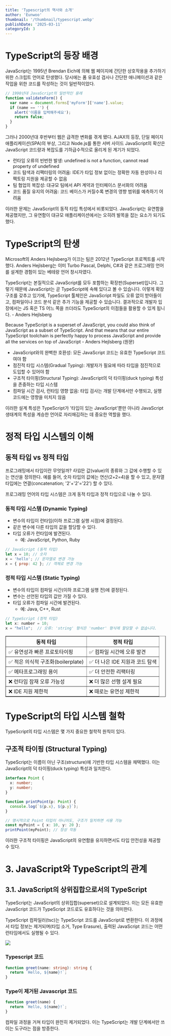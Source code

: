 ```yaml
---
title: 'Typescript의 역사와 소개'
author: 'Eunwoo'
thumbnail: '/thumbnail/typescript.webp'
publishDate: '2025-03-11'
categoryId: 3
---
```


# TypeScript의 등장 배경

JavaScript는 1995년 Brendan Eich에 의해 웹 페이지에 간단한 상호작용을 추가하기 위한 스크립트 언어로 탄생했다.
당시에는 폼 유효성 검사나 간단한 애니메이션과 같은 작업을 위한 코드를 작성하는 것이 일반적이었다.

```js
// 1990년대 JavaScript의 일반적인 용례
function validateForm() {
  var name = document.forms['myForm']['name'].value;
  if (name == '') {
    alert('이름을 입력해주세요');
    return false;
  }
}
```

그러나 2000년대 후반부터 웹은 급격한 변화를 겪게 됐다. AJAX의 등장, 단일 페이지 애플리케이션(SPA)의 부상, 그리고 Node.js를 통한 서버 사이드 JavaScript의 확산은 JavaScript 코드량과 복잡도를 기하급수적으로 올리게 된 계기가 되었다.

- 런타임 오류의 빈번한 발생: undefined is not a function, cannot read property of undefined
- 코드 탐색과 리팩터링의 어려움: IDE가 타입 정보 없이는 정확한 자동 완성이나 리팩토링 지원을 제공할 수 없음
- 팀 협업의 복잡성: 대규모 팀에서 API 계약과 인터페이스 문서화의 어려움
- 코드 품질 유지의 어려움: 코드 베이스가 커질수록 변경의 영향 범위를 예측하기 어려움

이러한 문제는 JavaScript의 동적 타입 특성에서 비롯되었다.
JavaScript는 유연함을 제공했지만, 그 유연함이 대규모 애플리케이션에서는 오히려 발목을 잡는 요소가 되기도 했다.

# TypeScript의 탄생

Microsoft의 Anders Hejlsberg가 이끄는 팀은 2012년 TypeScript 프로젝트를 시작했다. Anders Hejlsberg는 이미 Turbo Pascal, Delphi, C#과 같은 프로그래밍 언어를 설계한 경험이 있는 베테랑 언어 창시자였다.

TypeScript는 본질적으로 JavaScript를 모두 포함하는 확장판(Superset)입니다. 그렇기 때문에 JavaScript는 곧 TypeScript에 속해 있다고 볼 수 있습니다. 이렇게 확장 구조를 갖추고 있기에, TypeScript 툴체인은 JavaScript 파일도 오류 없이 받아들이고, 컴파일이나 코드 분석 같은 추가 기능을 제공할 수 있습니다. 결과적으로 개발자 입장에서는 JS 혹은 TS 어느 쪽을 쓰더라도 TypeScript의 이점들을 활용할 수 있게 됩니다. - Anders Hejlsberg

Because TypeScript is a superset of JavaScript, you could also think of JavaScript as a subset of TypeScript. And that means that our entire TypeScript toolchain is perfectly happy to process JavaScript and provide all the services on top of JavaScript - Anders Hejlsberg (원문)

- JavaScript와의 완벽한 호환성: 모든 JavaScript 코드는 유효한 TypeScript 코드여야 함
- 점진적 타입 시스템(Gradual Typing): 개발자가 필요에 따라 타입을 점진적으로 도입할 수 있어야 함
- 구조적 타이핑(Structural Typing): JavaScript의 덕 타이핑(duck typing) 특성을 존중하는 타입 시스템
- 컴파일 시간 검사, 런타임 영향 없음: 타입 검사는 개발 단계에서만 수행되고, 실행 코드에는 영향을 미치지 않음

이러한 설계 특성은 TypeScript가 '타입이 있는 JavaScript'뿐만 아니라 JavaScript 생태계의 특성을 계승한 언어로 자리매김하는 데 중요한 역할을 했다.

# 정적 타입 시스템의 이해

## 동적 타입 vs 정적 타입

프로그래밍에서 타입이란 무엇일까? *타입*은 값(value)의 종류와 그 값에 수행할 수 있는 연산을 정의한다.
예를 들어, 숫자 타입의 값에는 연산(2+2=4)을 할 수 있고, 문자열 타입에는 연결(concatenation; '2'+'2'='22') 할 수 있다.

프로그래밍 언어의 타입 시스템은 크게 동적 타입과 정적 타입으로 나눌 수 있다.

### 동적 타입 시스템 (Dynamic Typing)

- 변수의 타입이 런타임(이하 프로그램 실행 시점)에 결정된다.
- 같은 변수에 다른 타입의 값을 할당할 수 있다.
- 타입 오류가 런타임에 발견된다.
  - 예: JavaScript, Python, Ruby

```js
// JavaScript (동적 타입)
let x = 10; // 숫자
x = 'hello'; // 문자열로 변경 가능
x = { prop: 42 }; // 객체로 변경 가능
```

### 정적 타입 시스템 (Static Typing)

- 변수의 타입이 컴파일 시간(이하 프로그램 실행 전)에 결정된다.
- 변수는 선언된 타입의 값만 가질 수 있다.
- 타입 오류가 컴파일 시간에 발견된다.
  - 예: Java, C++, Rust

```js
// TypeScript (정적 타입)
let x: number = 10;
x = "hello";  // 오류: 'string' 형식은 'number' 형식에 할당할 수 없습니다.
```

<table border='1' style={{ width: '100%', borderCollapse: 'collapse' }}>
  <thead>
    <tr>
      <th>동적 타입</th>
      <th>정적 타입</th>
    </tr>
  </thead>
  <tbody>
    <tr>
      <td>✅ 유연성과 빠른 프로토타이핑</td>
      <td> ✅ 컴파일 시간에 오류 발견</td>
    </tr>
    <tr>
      <td>✅ 적은 의식적 구조화(boilerplate)</td>
      <td>✅ 더 나은 IDE 지원과 코드 탐색</td>
    </tr>
    <tr>
      <td>✅ 메타프로그래밍 용이</td>
      <td>✅ 더 안전한 리팩터링</td>
    </tr>
    <tr>
      <td>❌ 런타임 잠재 오류 가능성</td>
      <td>❌ 더 많은 선행 설계 필요</td>
    </tr>
    <tr>
      <td>❌ IDE 지원 제한적 </td>
      <td>❌ 때로는 유연성 제한적</td>
    </tr>
  </tbody>
</table>

# TypeScript의 타입 시스템 철학

TypeScript의 타입 시스템은 몇 가지 중요한 철학적 원칙이 있다.

## 구조적 타이핑 (Structural Typing)

TypeScript는 이름이 아닌 구조(structure)에 기반한 타입 시스템을 채택했다.
이는 JavaScript의 덕 타이핑(duck typing) 특성과 일치한다.

```typescript
interface Point {
  x: number;
  y: number;
}

function printPoint(p: Point) {
  console.log(`${p.x}, ${p.y}`);
}

// 명시적으로 Point 타입이 아니어도, 구조가 일치하면 사용 가능
const myPoint = { x: 10, y: 20 };
printPoint(myPoint); // 정상 작동
```

이러한 구조적 타이핑은 JavaScript의 유연함을 유지하면서도 타입 안전성을 제공할 수 있다.

# 3. JavaScript와 TypeScript의 관계

## 3.1. JavaScript의 상위집합으로서의 TypeScript

TypeScript는 JavaScript의 상위집합(superset)으로 설계되었다.
이는 모든 유효한 JavaScript 코드가 TypeScript 코드로도 유효하다는 것을 의미한다.

TypeScript 컴파일러(tsc)는 TypeScript 코드를 JavaScript로 변환한다.
이 과정에서 타입 정보는 제거되며(타입 소거, Type Erasure), 출력된 JavaScript 코드는 어떤 런타임에서도 실행될 수 있다.

![](https://velog.velcdn.com/images/eunwoo1341/post/14a8142d-f011-498c-bf66-2236d31ffa15/image.png)

### Typescript 코드

```ts
function greet(name: string): string {
  return `Hello, ${name}!`;
}
```

### Type이 제거된 Javascript 코드

```js
function greet(name) {
  return `Hello, ${name}!`;
}
```

컴파일 과정을 거쳐 타입이 완전히 제거되었다. 이는 TypeScript는 개발 단계에서만 쓰이는 도구라는 점을 방증한다.
